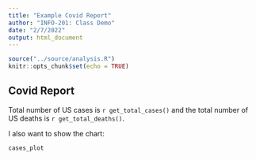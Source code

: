 ```yaml
---
title: "Example Covid Report"
author: "INFO-201: Class Demo"
date: "2/7/2022"
output: html_document
---
```


```r
source("../source/analysis.R")
knitr::opts_chunk$set(echo = TRUE)
```

## Covid Report
Total number of US cases is `r get_total_cases()` and the total number of US deaths is `r get_total_deaths()`.

I also want to show the chart:

``` r
cases_plot
```

